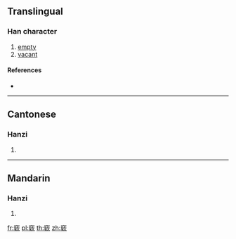 {{character info/new}}
==Translingual==

===Han character===
{{Han char|rn=116|rad=穴|as=11|sn=16|four=|canj=JCPKO}}

# [[empty]]
# [[vacant]]

====References====
* {{Han ref|kx=0868.211|hdz=42741.011|uh=7ABD|ud=31421}}

----

==Cantonese==

===Hanzi===
{{yue-hanzi|jyut=|y=fun2}}

# {{defn|lang=yue|sort=穴11}}

----

==Mandarin==

===Hanzi===
{{cmn-hanzi|pin=|wg=}}

# {{defn|lang=cmn|sort=穴11}}

[[fr:窽]]
[[pl:窽]]
[[th:窽]]
[[zh:窽]]